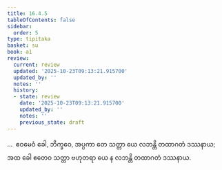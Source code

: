 ```yaml
---
title: 16.4.5
tableOfContents: false
sidebar:
  order: 5
type: tipitaka
basket: su
book: a1
review:
  current: review
  updated: '2025-10-23T09:13:21.915700'
  updated_by: ''
  notes: ''
  history:
  - state: review
    date: '2025-10-23T09:13:21.915700'
    updated_by: ''
    notes: ''
    previous_state: draft
---
```



<ReviewStatus review={frontmatter.review} showDetails={true} />

<HypothesisAnnotation frontmatter={frontmatter} />

<DynamicBreadcrumb />

<Division number="326" book="a1" e="ch" v="15" p="37">

<Paragraph number="417" book="a1">
…  ဧဝမေဝံ ခေါ, ဘိက္ခဝေ, အပ္ပကာ တေ သတ္တာ ယေ လဘန္တိ တထာဂတံ ဒဿနာယ; အထ ခေါ ဧတေဝ သတ္တာ ဗဟုတရာ ယေ န လဘန္တိ တထာဂတံ ဒဿနာယ.
</Paragraph>
</Division>